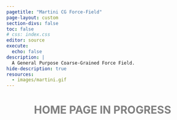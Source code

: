 ```yaml
---
pagetitle: "Martini CG Force-Field"
page-layout: custom
section-divs: false
toc: false
# css: index.css
editor: source
execute:
  echo: false
description: | 
  A General Purpose Coarse-Grained Force Field.
hide-description: true
resources: 
  - images/martini.gif
---
```


<center> <h1 style="color: gray"> HOME PAGE IN PROGRESS </h1> </center>

